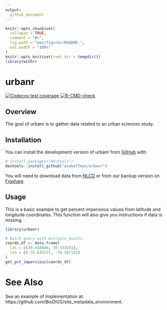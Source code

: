 ```yaml
---
output:
  github_document
---
```


<!-- README.md is generated from README.Rmd. Please edit that file -->

<!-- See https://github.com/r-lib/withr/blob/main/README.Rmd for better quality -->

```r
knitr::opts_chunk$set(
  collapse = TRUE,
  comment = "#>",
  fig.path = "man/figures/README-",
  out.width = "100%"
)
knitr::opts_knit$set(root.dir = tempdir())
library(withr)
```

# urbanr 

<!-- badges: start -->
[![Codecov test coverage](https://codecov.io/gh/r-lib/withr/branch/main/graph/badge.svg)](https://app.codecov.io/gh/r-lib/withr?branch=main)
[![R-CMD-check](https://github.com/avahoffman/urbanr/actions/workflows/R-CMD-check.yaml/badge.svg)](https://github.com/avahoffman/urbanr/actions/workflows/R-CMD-check.yaml)
<!-- badges: end -->

## Overview

The goal of urbanr is to gather data related to an urban sciences study.

## Installation

You can install the development version of urbanr from [GitHub](https://github.com/) with:

``` r
# install.packages("devtools")
devtools::install_github("avahoffman/urbanr")
```

You will need to download data from [NLCD](https://www.mrlc.gov/data?f%5B0%5D=category%3AFractional%20Impervious%20Surface/) or from our backup version on [Figshare](https://figshare.com/articles/dataset/urbanr_data_Annual_NLCD_FctImp_2024/29549666?file=56194733).

## Usage

This is a basic example to get percent impervious values from latitude and longitude coordinates. This function will also give you instructions if data is missing.

``` r
library(urbanr)

# Batch query with multiple points
coords_df <- data.frame(
  lat = c(39.458686, 39.333241),
  lon = c(-76.635277, -76.587142)
)
get_pct_impervious(coords_df)
```

# See Also #

See an example of implementation at: https://github.com/BioDIGS/site_metadata_environment.

<!-- # Dev usage -->

<!-- document() -->
<!-- load_all() -->
<!-- build_readme() -->
<!-- test_coverage() -->
<!-- test_coverage_active_file() -->
<!-- urlchecker::url_check() -->
<!-- test() -->
<!-- check() -->
